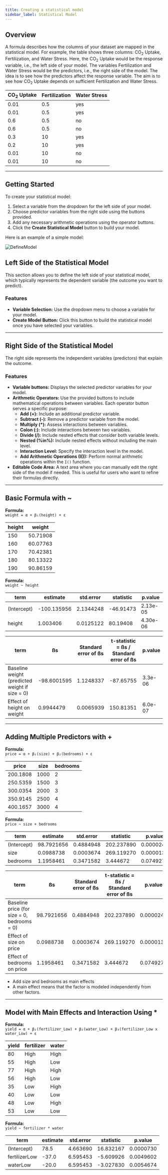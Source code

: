 ```yaml
---
title: Creating a statistical model
sidebar_label: Statistical Model
---
```


## Overview

A formula describes how the columns of your dataset are mapped in the statistical model.
For example, the table shows three columns: CO<sub>2</sub> Uptake, Fertilization, and Water Stress.
Here, the CO<sub>2</sub> Uptake would be the response variable, i.e., the left side of your model.
The variables Fertilization and Water Stress would be the predictors, i.e., the right side of the model.
The idea is to see how the predictors affect the response variable.
The aim is to see how CO<sub>2</sub> Uptake depends on sufficient Fertilization and Water Stress.

| CO<sub>2</sub> Uptake | Fertilization | Water Stress |
| --------------------- | ------------- | ----------- |
| 0.01                  | 0.5           | yes         |
| 0.01                  | 0.5           | yes         |
| 0.6                   | 0.5           | no          |
| 0.6                   | 0.5           | no          |
| 0.3                   | 10            | yes         |
| 0.2                   | 10            | yes         |
| 0.01                  | 10            | no          |
| 0.01                  | 10            | no          |

---

## Getting Started

To create your statistical model:

1. Select a variable from the dropdown for the left side of your model.
2. Choose predictor variables from the right side using the buttons provided.
3. Add any necessary arithmetic operations using the operator buttons.
4. Click the **Create Statistical Model** button to build your model.

Here is an example of a simple model:

![DefineModel](/img/ThirdPartyApps/BioStats/FormulaEditor.png)

## Left Side of the Statistical Model

This section allows you to define the left side of your statistical model, which typically represents the dependent variable (the outcome you want to predict).

### Features

- **Variable Selection:** Use the dropdown menu to choose a variable for your model.
- **Create Model Button:** Click this button to build the statistical model once you have selected your variables.

---

## Right Side of the Statistical Model

The right side represents the independent variables (predictors) that explain the outcome.

### Features

- **Variable buttons:** Displays the selected predictor variables for your model.
- **Arithmetic Operators:** Use the provided buttons to include mathematical operations between variables. Each operator button serves a specific purpose:
  - **Add (+):** Include an additional predictor variable.
  - **Subtract (-):** Remove a predictor variable from the model.
  - **Multiply (\*):** Assess interactions between variables.
  - **Colon (:):** Include interactions between two variables.
  - **Divide (/):** Include nested effects that consider both variable levels.
  - **Nested (%in%):** Include nested effects without including the main level.
  - **Interaction Level:** Specify the interaction level in the model.
  - **Add Arithmetic Operations (I()):** Perform normal arithmetic operations within the `I()` function.
- **Editable Code Area:** A text area where you can manually edit the right side of the model if needed. This is useful for users who want to refine their formulas directly.

---


## Basic Formula with ~

**Formula:**  
`weight = α + β₁(height) + ε`

| height | weight   |
| ------ | -------- |
| 150    | 50.71908 |
| 160    | 60.07763 |
| 170    | 70.42381 |
| 180    | 80.13322 |
| 190    | 90.86159 |

**Formula:**  
`weight ~ height`

| term        | estimate    | std.error | statistic | p.value  |
| ----------- | ----------- | --------- | --------- | -------- |
| (Intercept) | -100.135956 | 2.1344248 | -46.91473 | 2.13e-05 |
| height      | 1.003406    | 0.0125122 | 80.19408  | 4.30e-06 |

| term                                           | ßs          | Standard error of ßs | t-statistic = ßs / Standard error of ßs | p.value |
| ---------------------------------------------- | ----------- | -------------------- | --------------------------------------- | ------- |
| Baseline weight (predicted weight if size = 0) | -98.6001595 | 1.1248337            | -87.65755                               | 3.3e-06 |
| Effect of height on weight                     | 0.9944479   | 0.0065939            | 150.81351                               | 6.0e-07 |

---

## Adding Multiple Predictors with +

**Formula:**  
`price = α + β₁(size) + β₂(bedrooms) + ε`

| price    | size | bedrooms |
| -------- | ---- | -------- |
| 200.1808 | 1000 | 2        |
| 250.5359 | 1500 | 3        |
| 300.0354 | 2000 | 3        |
| 350.9145 | 2500 | 4        |
| 400.1657 | 3000 | 4        |

**Formula:**  
`price ~ size + bedrooms`

| term        | estimate   | std.error | statistic  | p.value   |
| ----------- | ---------- | --------- | ---------- | --------- |
| (Intercept) | 98.7921656 | 0.4884948 | 202.237890 | 0.0000244 |
| size        | 0.0988738  | 0.0003674 | 269.119270 | 0.0000138 |
| bedrooms    | 1.1958461  | 0.3471582 | 3.444672   | 0.0749271 |

| term                                        | ßs         | Standard error of ßs | t-statistic = ßs / Standard error of ßs | p.value   |
| ------------------------------------------- | ---------- | -------------------- | --------------------------------------- | --------- |
| Baseline price (for size = 0, bedrooms = 0) | 98.7921656 | 0.4884948            | 202.237890                              | 0.0000244 |
| Effect of size on price                     | 0.0988738  | 0.0003674            | 269.119270                              | 0.0000138 |
| Effect of bedrooms on price                 | 1.1958461  | 0.3471582            | 3.444672                                | 0.0749271 |

- Add size and bedrooms as main effects
- A main effect means that the factor is modeled independently from other factors.

---

## Model with Main Effects and Interaction Using \*

**Formula:**  
`yield = α + β₁(fertilizer_Low) + β₂(water_Low) + β₃(fertilizer_Low x water_Low) + ε`

| yield | fertilizer | water |
| ----- | ---------- | ----- |
| 80    | High       | High  |
| 55    | High       | Low   |
| 77    | High       | High  |
| 56    | High       | Low   |
| 35    | Low        | High  |
| 40    | Low        | Low   |
| 48    | Low        | High  |
| 53    | Low        | Low   |

**Formula:**  
`yield ~ fertilizer * water`

| term          | estimate | std.error | statistic | p.value   |
| ------------- | -------- | --------- | --------- | --------- |
| (Intercept)   | 78.5     | 4.663690  | 16.832167 | 0.0000730 |
| fertilizerLow | -37.0    | 6.595453  | -5.609926 | 0.0049602 |
| waterLow      | -20.0    | 6.595453  | -3.027830 | 0.0054674 |
